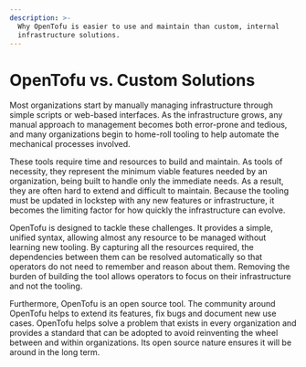```yaml
---
description: >-
  Why OpenTofu is easier to use and maintain than custom, internal
  infrastructure solutions.
---
```


# OpenTofu vs. Custom Solutions

Most organizations start by manually managing infrastructure through
simple scripts or web-based interfaces. As the infrastructure grows,
any manual approach to management becomes both error-prone and tedious,
and many organizations begin to home-roll tooling to help
automate the mechanical processes involved.

These tools require time and resources to build and maintain.
As tools of necessity, they represent the minimum viable
features needed by an organization, being built to handle only
the immediate needs. As a result, they are often hard
to extend and difficult to maintain. Because the tooling must be
updated in lockstep with any new features or infrastructure,
it becomes the limiting factor for how quickly the infrastructure
can evolve.

OpenTofu is designed to tackle these challenges. It provides a simple,
unified syntax, allowing almost any resource to be managed without
learning new tooling. By capturing all the resources required, the
dependencies between them can be resolved automatically so that operators
do not need to remember and reason about them. Removing the burden
of building the tool allows operators to focus on their infrastructure
and not the tooling.

Furthermore, OpenTofu is an open source tool. The community around OpenTofu
helps to extend its features, fix bugs and document new use cases.
OpenTofu helps solve a problem that exists in every organization and provides
a standard that can be adopted to avoid reinventing the wheel between
and within organizations.
Its open source nature ensures it will be around in the long term.
